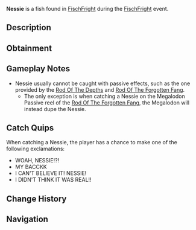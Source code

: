 {{FishInfobox
|image          = Nessie.png
|rarity         = Limited
|event          = FischFright
|sea            = First Sea
|location       = [[FischFright]]
|sublocation    = 
|sources        = Fishing Rod
|nopassive      = 1
|radar_location = 
|prog_speed     = -80
|xp             = 3000
|weather        = Foggy
|time           = Night
|season         = 
|bait           = Truffle Worm
|base_weight    = 4000
|base_value     = 6500
|weight_range   = 2000
|base_chance    = 0.01
|base_resil     = 5
}}
'''Nessie''' is a {{Rarity|Limited}} fish found in [[FischFright]] during the [[FischFright]] event.

== Description ==
{{Description|Nessie is thought to be a complete myth. Little did these anglers know, you found the impossible catch... Nessie... Only obtainable during FischFright |Bestiary Entry}}

== Obtainment ==
{{Description|Only obtainable during FischFright|Bestiary Hint}}
{{Fish Availability|
FischFright/Frightful Pool
|top_rods      = 
Leviathan's Fang Rod\22931.35\88925.23;
Seraphic Rod\22810.74\83481.63;
Ethereal Prism Rod\22679.37\78680.28;
Tempest Rod\22362.7\83276.33;
No-Life Rod\21526.36\79824.98;
Destiny Rod\16237.44\52812.84;
Heaven's Rod\15466.02\51269.49;
Fortune Rod\10814.91\36584.53;
Free Spirit Rod\19817.06\94628.55;
Challenger's Rod\21377.45\82415.29;
Rod Of The Depths\16256.08\59165.96;
Rod Of The Forgotten Fang\19824.03\70969.16;
Rod Of The Exalted One\16536.93\57424.72;
Trident Rod\16207.97\77374.72;
Zeus Rod\15820.92\59695.78;
Depthseeker Rod\15670.14\60611.4;
Blazebringer Rod\15641.24\59017.79;
Verdant Shear Rod\15308.97\58837.28;
Avalanche Rod\13183.61\51126.01;
Volcanic Rod\12426.4\46887.49;
Steady Rod\4339.57\19059.59
|recommended   = Seraphic Rod
}}

== Gameplay Notes ==
* Nessie usually cannot be caught with passive effects, such as the one provided by the [[Rod Of The Depths]] and [[Rod Of The Forgotten Fang]].
** The only exception is when catching a Nessie on the Megalodon Passive reel of the [[Rod Of The Forgotten Fang]], the Megalodon will instead dupe the Nessie.

== Catch Quips ==
When catching a Nessie, the player has a chance to make one of the following exclamations:
* WOAH, NESSIE!?!
* MY BACCKK
* I CAN'T BELIEVE IT! NESSIE!
* I DIDN'T THINK IT WAS REAL!!

== Change History ==
{{Change History|{{subst:Current Version}}}}

== Navigation ==
{{Fish Navbox|FischFright}}